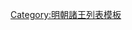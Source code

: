 {{ming|title=明朝潤國諸王|ed=潤國|
{{ming/title}}
{{ming/list|潤懷王|[[朱文圭]]|朱允炆、嫡二子|追封|[[明成祖]]將其幽之中都廣安宮，號為建庶人。後來[[明英宗]]釋之，居[[鳳陽]]，婚娶出入使自便，五十七遂卒。[[弘光]]時追封原王並諡。[[隆武]]二年四月改封。}}
}}<noinclude>
[[Category:明朝諸王列表模板]]
</noinclude>